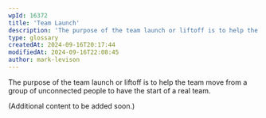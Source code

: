 ```yaml
---
wpId: 16372
title: 'Team Launch'
description: 'The purpose of the team launch or liftoff is to help the team move from a group of unconnected  people to have the start of a real team. (Additional content to be added soon.)'
type: glossary
createdAt: 2024-09-16T20:17:44
modifiedAt: 2024-09-16T22:08:45
author: mark-levison
---
```



The purpose of the team launch or liftoff is to help the team move from a group of unconnected people to have the start of a real team.

(Additional content to be added soon.)